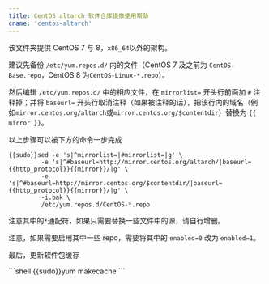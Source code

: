 ```yaml
---
title: CentOS altarch 软件仓库镜像使用帮助
cname: 'centos-altarch'
---
```


该文件夹提供 CentOS 7 与 8，`x86_64`以外的架构。

建议先备份 `/etc/yum.repos.d/` 内的文件（CentOS 7 及之前为 `CentOS-Base.repo`，CentOS 8 为`CentOS-Linux-*.repo`）。

然后编辑 `/etc/yum.repos.d/` 中的相应文件，在 `mirrorlist=` 开头行前面加 `#` 注释掉；并将 `baseurl=` 开头行取消注释（如果被注释的话），把该行内的域名（例如`mirror.centos.org/altarch`或`mirror.centos.org/$contentdir`）替换为 `{{ mirror }}`。

以上步骤可以被下方的命令一步完成

<CodeBlock>

```shell
{{sudo}}sed -e 's|^mirrorlist=|#mirrorlist=|g' \
         -e 's|^#baseurl=http://mirror.centos.org/altarch/|baseurl={{http_protocol}}{{mirror}}/|g' \
         -e 's|^#baseurl=http://mirror.centos.org/$contentdir/|baseurl={{http_protocol}}{{mirror}}/|g' \
         -i.bak \
         /etc/yum.repos.d/CentOS-*.repo
```

</CodeBlock>

注意其中的`*`通配符，如果只需要替换一些文件中的源，请自行增删。

注意，如果需要启用其中一些 repo，需要将其中的 `enabled=0` 改为 `enabled=1`。

最后，更新软件包缓存

<CodeBlock>
```shell
{{sudo}}yum makecache
```
</CodeBlock>
